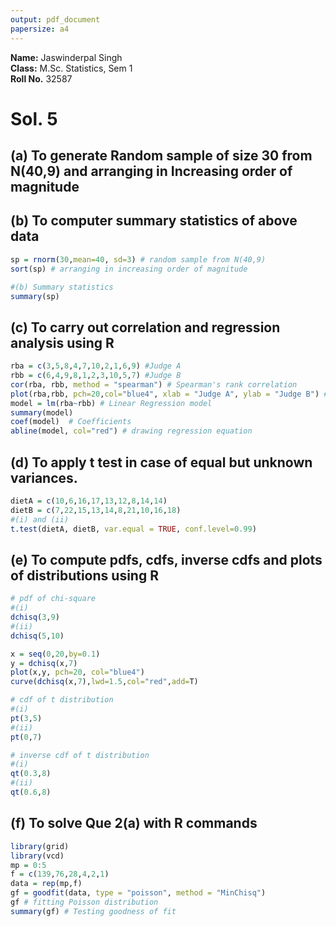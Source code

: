 ---
output: pdf_document
papersize: a4
---
**Name:** Jaswinderpal Singh\
**Class:** M.Sc. Statistics, Sem 1 \
**Roll No.** 32587   

# Sol. 5

## (a) To generate Random sample of size 30 from N(40,9) and arranging in Increasing order of magnitude 
## (b) To computer summary statistics of above data

```{r}
sp = rnorm(30,mean=40, sd=3) # random sample from N(40,9)
sort(sp) # arranging in increasing order of magnitude

#(b) Summary statistics
summary(sp)
```

## (c) To carry out correlation and regression analysis using R

```{r}
rba = c(3,5,8,4,7,10,2,1,6,9) #Judge A
rbb = c(6,4,9,8,1,2,3,10,5,7) #Judge B
cor(rba, rbb, method = "spearman") # Spearman's rank correlation
plot(rba,rbb, pch=20,col="blue4", xlab = "Judge A", ylab = "Judge B") #scatter plot
model = lm(rba~rbb) # Linear Regression model
summary(model)
coef(model)  # Coefficients
abline(model, col="red") # drawing regression equation
```

## (d) To apply t test in case of equal but unknown variances.

```{r}
dietA = c(10,6,16,17,13,12,8,14,14)
dietB = c(7,22,15,13,14,8,21,10,16,18)
#(i) and (ii)
t.test(dietA, dietB, var.equal = TRUE, conf.level=0.99)
```

## (e) To compute pdfs, cdfs, inverse cdfs and plots of distributions using R

```{r}
# pdf of chi-square
#(i)
dchisq(3,9)
#(ii)
dchisq(5,10)

x = seq(0,20,by=0.1)
y = dchisq(x,7)
plot(x,y, pch=20, col="blue4")
curve(dchisq(x,7),lwd=1.5,col="red",add=T)

# cdf of t distribution
#(i)
pt(3,5)
#(ii)
pt(0,7)

# inverse cdf of t distribution
#(i)
qt(0.3,8)
#(ii)
qt(0.6,8)
```

## (f) To solve Que 2(a) with R commands

```{r,warning=FALSE}
library(grid)
library(vcd)
mp = 0:5
f = c(139,76,28,4,2,1)
data = rep(mp,f)
gf = goodfit(data, type = "poisson", method = "MinChisq")
gf # fitting Poisson distribution
summary(gf) # Testing goodness of fit
```
